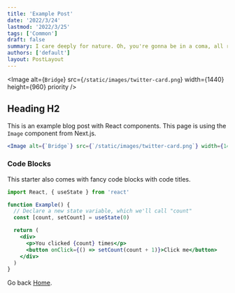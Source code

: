 ```yaml
---
title: 'Example Post'
date: '2022/3/24'
lastmod: '2022/3/25'
tags: ['Common']
draft: false
summary: I care deeply for nature. Oh, you're gonna be in a coma, all right. He'll want to use your yacht, and I don't want this thing smelling like fish. Get me a vodka rocks. And a piece of toast. No! I was ashamed to be SEEN with you. I like being with you.
authors: ['default']
layout: PostLayout
---
```


<Image alt={`Bridge`} src={`/static/images/twitter-card.png`} width={1440} height={960} priority />

## Heading H2

This is an example blog post with React components. This page is using the `Image` component from Next.js.

```jsx
<Image alt={`Bridge`} src={`/static/images/twitter-card.png`} width={1440} height={960} priority />
```

### Code Blocks

This starter also comes with fancy code blocks with code titles.

```jsx
import React, { useState } from 'react'

function Example() {
  // Declare a new state variable, which we'll call "count"
  const [count, setCount] = useState(0)

  return (
    <div>
      <p>You clicked {count} times</p>
      <button onClick={() => setCount(count + 1)}>Click me</button>
    </div>
  )
}
```

Go back [Home](/).
